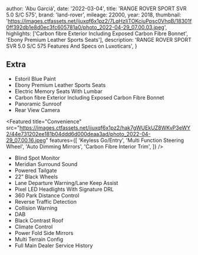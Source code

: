 
  author: 'Abu Garciá',
  date: '2022-03-04',
  title: 'RANGE ROVER SPORT SVR 5.0 S/C 575',
  brand: 'land-rover',
  mileage: 22000,
  year: 2018,
  thumbnail: 'https://images.ctfassets.net/ijuxqf6x1pz2/7LqHzIiTOKciuPpsc0VhqB/18301f0ff392db1e8d0ec3fc605781a0/photo_2022-04-29_07.00.03.jpeg',
  highlights: ['Carbon fibre Exterior Including Exposed Carbon Fibre Bonnet', 'Ebony Premium Leather Sports Seats'],
  description:
    'RANGE ROVER SPORT SVR 5.0 S/C 575 Features And Specs on Luxoticars',
}


## Extra
* Estoril Blue Paint 
* Ebony Premium Leather Sports Seats
* Electric Memory Seats With Lumbar 
* Carbon fibre Exterior Including Exposed Carbon Fibre Bonnet 
* Panoramic Sunroof
* Rear View Camera

<Featured
  title="Convenience"
  src="https://images.ctfassets.net/ijuxqf6x1pz2/hak7gWUEkUZ8WKvP3eWY2/44e731202ee181b04ddd6d000deaa3ad/photo_2022-04-29_07.00.16.jpeg"
  features={[
    'Keyless Go/Entry',
    'Multi Function Steering Wheel',
    'Auto Dimming Mirrors',
    'Carbon Fibre Interior Trim',
  ]}
/>

* Blind Spot Monitor 
* Meridian Surround Sound
* Powered Tailgate
* 22” Black Wheels 
* Lane Departure Warning/Lane Keep Assist 
* Pixel LED Headlights With Signature DRL
* 360 Park Distance Control
* Reverse Traffic Detection
* Collision Warning
* DAB
* Black Contrast Roof
* Climate Control
* Power Fold Side Mirrors
* Multi Terrain Config
* Full Main Dealer Service History
